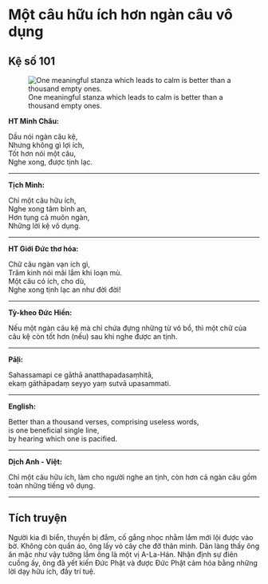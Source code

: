 # Một câu hữu ích hơn ngàn câu vô dụng {- #mot-cau-huu-ich-hon-ngan-cau-vo-dung}

## Kệ số 101 {- #ke-so-101}

![One meaningful stanza which leads to calm is better than a thousand empty ones.](images/kinh-phap-cu-ke-so-101-dhammapada-verse-101.jpg){fig-align="center" .lightbox}

**HT Minh Châu:**

Dầu nói ngàn câu kệ,  
Nhưng không gì lợi ích,  
Tốt hơn nói một câu,  
Nghe xong, được tịnh lạc.  

<hr class="divider">

**Tịch Minh:**

Chỉ một câu hữu ích,  
Nghe xong tâm bình an,  
Hơn tụng cả muôn ngàn,  
Những lời kệ vô dụng.  



<hr class="divider">

**HT Giới Đức thơ hóa:**

Chữ câu ngàn vạn ích gì,  
Trăm kinh nói mãi lắm khi loạn mù.  
Một câu có ích, cho dù,  
Nghe xong tịnh lạc an như đời đời!  

<hr class="divider">

**Tỳ-kheo Đức Hiền:**

Nếu một ngàn câu kệ mà chỉ chứa đựng những từ vô bổ, thì một chữ của câu kệ còn tốt hơn (nếu) sau khi nghe được an tịnh.

<hr class="divider">

**Pāḷi:**

Sahassamapi ce gāthā anatthapadasaṃhitā,  
ekaṃ gāthāpadaṃ seyyo yaṃ sutvā upasammati.  

<hr class="divider">

**English:**

Better than a thousand verses, comprising useless words,  
is one beneficial single line,  
by hearing which one is pacified.  

<hr class="divider">

**Dịch Anh - Việt:**

Chỉ một câu hữu ích, làm cho người nghe an tịnh, còn hơn cả ngàn câu gồm toàn những tiếng vô dụng.

<hr class="divider">

## Tích truyện {- #tich-truyen}

Người kia đi biển, thuyền bị đắm, cố gắng nhọc nhằm lắm mới lội được vào bờ. Không còn quần áo, ông lấy vỏ cây che đỡ thân mình. Dân làng thấy ông ăn mặc như vậy tưởng lầm ông là một vị A-La-Hán. Nhận định sự điên cuồng ấy, ông đã yết kiến Ðức Phật và được Ðức Phật cảm hóa bằng những lời dạy hữu ích, đầy trí tuệ.